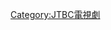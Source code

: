 {{Catnav|頁面分類|人类社会|文化|电视剧|各國電視劇|韓國電視劇|JTBC電視劇}}
{{Catnav|頁面分類|...|电视节目|电视剧|各國電視劇|韓國電視劇|JTBC電視劇}}
{{Catnav|頁面分類|...|电视|电视节目|韓國电视节目|韓國電視劇|JTBC電視劇}}
{{Catnav|頁面分類|...|各國電視|韓國電視|韓國电视节目|韓國電視劇|JTBC電視劇}}
{{Catnav|頁面分類|...|电视|各國電視|各國電視劇|韓國電視劇|JTBC電視劇}}

{{catmore|JTBC水木迷你連續劇}}

[[Category:JTBC電視劇|Category:JTBC電視劇]]